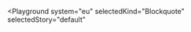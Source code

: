 
<Playground
  system="eu"
  selectedKind="Blockquote"
  selectedStory="default"
>
  <Blockquote
    author="President Juncker"
    citation="An interconnected grid will help deliver the ultimate goal of the Energy Union, to ensure affordable, secure and sustainable energy, and also growth across the EU."
  />
</Playground>
